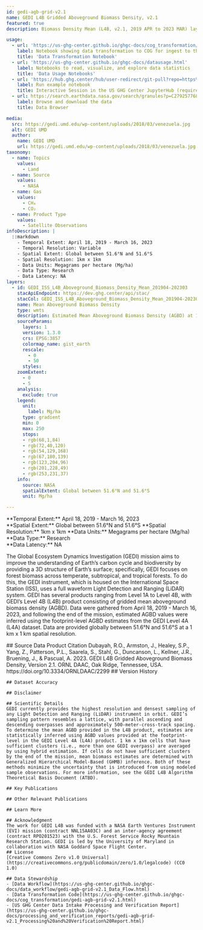 ```yaml
---
id: gedi-agb-grid-v2.1
name: GEDI L4B Gridded Aboveground Biomass Density, v2.1
featured: true
description: Biomass Density Mean (L4B, v2.1, 2019 APR to 2023 MAR) layer is the estimated mean aboveground biomass density, including forest and non-forest, within the 1 km x 1 km grid cell.

usage:
  - url: 'https://us-ghg-center.github.io/ghgc-docs/cog_transformation/gedi-agb-grid-v2.1.html'
    label: Notebook showing data transformation to COG for ingest to the US GHG Center
    title: 'Data Transformation Notebook'
  - url: 'https://us-ghg-center.github.io/ghgc-docs/datausage.html'
    label: Notebooks to read, visualize, and explore data statistics
    title: 'Data Usage Notebooks'
  - url: 'https://hub.ghg.center/hub/user-redirect/git-pull?repo=https%3A%2F%2Fgithub.com%2FUS-GHG-Center%2Fghgc-docs&urlpath=lab%2Ftree%2Fghgc-docs%2Fuser_data_notebooks%2Fgedi-agb-grid-v2.1_User_Notebook.ipynb&branch=main'
    label: Run example notebook
    title: Interactive Session in the US GHG Center JupyterHub (requires account)
  - url: https://search.earthdata.nasa.gov/search/granules?p=C2792577683-ORNL_CLOUD 
    label: Browse and download the data
    title: Data Browser

media:
  src: https://gedi.umd.edu/wp-content/uploads/2018/03/venezuela.jpg
  alt: GEDI UMD
  author:
    name: GEDI UMD
    url: https://gedi.umd.edu/wp-content/uploads/2018/03/venezuela.jpg
taxonomy:
  - name: Topics
    values:
      - Land   
  - name: Source
    values:
      - NASA
  - name: Gas
    values:
      - CH₄
      - CO₂
  - name: Product Type
    values:
      - Satellite Observations
infoDescription: |
  ::markdown 
    - Temporal Extent: April 18, 2019 - March 16, 2023
    - Temporal Resolution: Variable
    - Spatial Extent: Global between 51.6°N and 51.6°S    
    - Spatial Resolution: 1km x 1km   
    - Data Units: Megagrams per hectare (Mg/ha)       
    - Data Type: Research
    - Data Latency: NA 
layers:
  - id: GEDI_ISS_L4B_Aboveground_Biomass_Density_Mean_201904-202303
    stacApiEndpoint: https://dev.ghg.center/api/stac/
    stacCol: GEDI_ISS_L4B_Aboveground_Biomass_Density_Mean_201904-202303
    name: Mean Aboveground Biomass Density 
    type: wmts 
    description: Estimated Mean Aboveground Biomass Density (AGBD) at 1 km resolution based on remotely-sensed observations from the Global Ecosystem Dynamics Investigation (GEDI).
    sourceParams:
      layers: 1
      version: 1.3.0
      crs: EPSG:3857
      colormap_name: gist_earth
      rescale:
        - 0
        - 50
      styles:   
    zoomExtent:
      - 0
      - 5
    analysis:
      exclude: true
    legend:
      unit:
        label: Mg/ha     
      type: gradient
      min: 0
      max: 250
      stops:
      - rgb(68,1,84)     
      - rgb(72,40,120)
      - rgb(54,129,168)
      - rgb(67,180,139)
      - rgb(123,204,96)
      - rgb(201,228,49)
      - rgb(253,231,37)
    info:
      source: NASA
      spatialExtent: Global between 51.6°N and 51.6°S 
      unit: Mg/ha      

---
```

<Block>
  <Prose>   
    **Temporal Extent:** April 18, 2019 - March 16, 2023<br />
    **Spatial Extent:** Global between 51.6°N and 51.6°S     
    **Spatial Resolution:** 1km x 1km   
    **Data Units:** Megagrams per hectare (Mg/ha)       
    **Data Type:** Research<br />
    **Data Latency:** NA

   The Global Ecosystem Dynamics Investigation (GEDI) mission aims to improve the understanding of Earth’s carbon cycle and biodiversity by providing a 3D structure of Earth’s surface; specifically, GEDI focuses on forest biomass across temperate, subtropical, and tropical forests. To do this, the GEDI instrument, which is housed on the International Space Station (ISS), uses a full waveform Light Detection and Ranging (LiDAR) system. GEDI has several products ranging from Level 1A to Level 4B, with GEDI’s Level 4B (L4B) product consisting of gridded mean aboveground biomass density (AGBD). Data were gathered from April 18, 2019 - March 16, 2023, and following the end of the mission, estimated AGBD values were inferred using the footprint-level AGBD estimates from the GEDI Level 4A (L4A) dataset. Data are provided globally between 51.6°N and 51.6°S at a 1 km x 1 km spatial resolution. 

  </Prose>
</Block>
<Block>
  <Prose>
    ## Source Data Product Citation
    Dubayah, R.O., Armston, J., Healey, S.P., Yang, Z., Patterson, P.L., Saarela, S., Stahl, G., Duncanson, L., Kellner, J.R., Bruening, J., & Pascual, A. 2023. GEDI L4B Gridded Aboveground Biomass Density, Version 2.1. ORNL DAAC, Oak Ridge, Tennessee, USA. https://doi.org/10.3334/ORNLDAAC/2299
    ## Version History

    ## Dataset Accuracy

    ## Disclaimer

    ## Scientific Details
    GEDI currently provides the highest resolution and densest sampling of any Light Detection and Ranging (LiDAR) instrument in orbit. GEDI’s sampling pattern resembles a lattice, with parallel ascending and descending overpasses and approximately 500-meter-cross-track spacing. To determine the mean AGBD provided in the L4B product, estimates are statistically inferred using AGBD values provided at the footprint-level in the GEDI Level 4A (L4A) product. 1 km x 1km cells that have sufficient clusters (i.e., more than one GEDI overpass) are averaged by using hybrid estimation. If cells do not have sufficient clusters by the end of the mission, mean biomass estimates are determined with Generalized Hierarchical Model-Based (GHMB) inference. Both of these methods minimize the uncertainty that is introduced from using modeled sample observations. For more information, see the GEDI L4B Algorithm Theoretical Basis Document (ATBD).
    
    ## Key Publications

    ## Other Relevant Publications

    ## Learn More

    ## Acknowledgment
    The work for GEDI L4B was funded with a NASA Earth Ventures Instrument (EVI) mission (contract NNL15AA03C) and an inter-agency agreement (contract RPO201523) with the U.S. Forest Service Rocky Mountain Research Station. GEDI is led by the University of Maryland in collaboration with NASA Goddard Space Flight Center.
    ## License
    [Creative Commons Zero v1.0 Universal](https://creativecommons.org/publicdomain/zero/1.0/legalcode) (CC0 1.0)

    ## Data Stewardship
    - [Data Workflow](https://us-ghg-center.github.io/ghgc-docs/data_workflow/gedi-agb-grid-v2.1_Data_Flow.html)
    - [Data Transformation Code](https://us-ghg-center.github.io/ghgc-docs/cog_transformation/gedi-agb-grid-v2.1.html)
    - [US GHG Center Data Intake Processing and Verification Report](https://us-ghg-center.github.io/ghgc-docs/processing_and_verification_reports/gedi-agb-grid-v2.1_Processing%20and%20Verification%20Report.html)

  </Prose>
</Block>